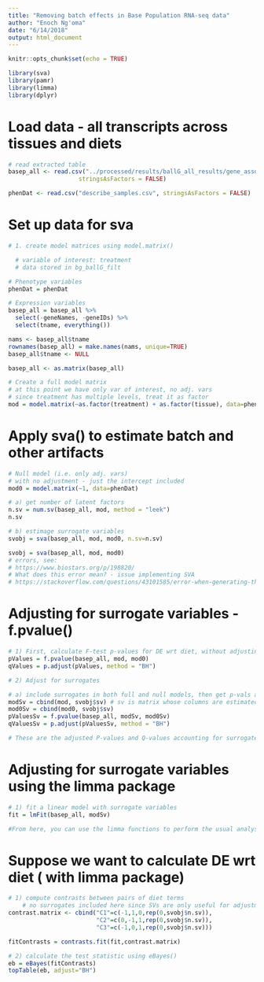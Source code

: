 ```yaml
---
title: "Removing batch effects in Base Population RNA-seq data"
author: "Enoch Ng'oma"
date: "6/14/2018"
output: html_document
---
```


```r
knitr::opts_chunk$set(echo = TRUE)

library(sva)
library(pamr)
library(limma)
library(dplyr)
```

# Load data - all transcripts across tissues and diets

```r
# read extracted table
basep_all <- read.csv("../processed/results/ballG_all_results/gene_associated_texpr.csv", 
                    stringsAsFactors = FALSE)

phenDat <- read.csv("describe_samples.csv", stringsAsFactors = FALSE)

```

# Set up data for sva

```r
# 1. create model matrices using model.matrix()

  # variable of interest: treatment
  # data stored in bg_ballG_filt

# Phenotype variables 
phenDat = phenDat 

# Expression variables
basep_all = basep_all %>%
  select(-geneNames, -geneIDs) %>%
  select(tname, everything())

nams <- basep_all$tname
rownames(basep_all) = make.names(nams, unique=TRUE) 
basep_all$tname <- NULL

basep_all <- as.matrix(basep_all)

# Create a full model matrix
# at this point we have only var of interest, no adj. vars
# since treatment has multiple levels, treat it as factor
mod = model.matrix(~as.factor(treatment) + as.factor(tissue), data=phenDat)
```

# Apply sva() to estimate batch and other artifacts

```r
# Null model (i.e. only adj. vars)
# with no adjustment - just the intercept included
mod0 = model.matrix(~1, data=phenDat)

# a) get number of latent factors
n.sv = num.sv(basep_all, mod, method = "leek")
n.sv

# b) estimage surrogate variables
svobj = sva(basep_all, mod, mod0, n.sv=n.sv)

svobj = sva(basep_all, mod, mod0) 
# errors, see:
# https://www.biostars.org/p/198820/
# What does this error mean? - issue implementing SVA
# https://stackoverflow.com/questions/43101585/error-when-generating-the-sva-object-using-package-sva-in-r

```

# Adjusting for surrogate variables - f.pvalue()

```r
# 1) First, calculate F-test p-values for DE wrt diet, without adjusting for SVs
pValues = f.pvalue(basep_all, mod, mod0)
qValues = p.adjust(pValues, method = "BH") 

# 2) Adjust for surrogates

# a) include surrogates in both full and null models, then get p-vals and q-vals
modSv = cbind(mod, svobj$sv) # sv is matrix whose columns are estimated SVs
mod0Sv = cbind(mod0, svobj$sv)
pValuesSv = f.pvalue(basep_all, modSv, mod0Sv)
qValuesSv = p.adjust(pValuesSv, method = "BH")

# These are the adjusted P-values and Q-values accounting for surrogate variables.
```

# Adjusting for surrogate variables using the limma package

```r
# 1) fit a linear model with surrogate variables
fit = lmFit(basep_all, modSv)

#From here, you can use the limma functions to perform the usual analyses.
```

# Suppose we want to calculate DE wrt diet ( with limma package)


```r
# 1) compute contrasts between pairs of diet terms
    # no surrogates included here since SVs are only useful for adjustment
contrast.matrix <- cbind("C1"=c(-1,1,0,rep(0,svobj$n.sv)),
                         "C2"=c(0,-1,1,rep(0,svobj$n.sv)),
                         "C3"=c(-1,0,1,rep(0,svobj$n.sv)))

fitContrasts = contrasts.fit(fit,contrast.matrix) 

# 2) calculate the test statistic using eBayes()
eb = eBayes(fitContrasts)
topTable(eb, adjust="BH")

```



